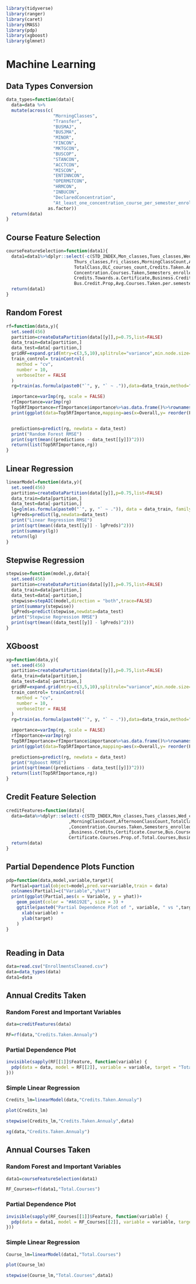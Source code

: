 ```r
library(tidyverse)
library(ranger)
library(caret)
library(MASS)
library(pdp)
library(xgboost)
library(glmnet)
```
# Machine Learning

## Data Types Conversion
```r
data_types=function(data){
  data=data %>%
  mutate(across(c(
                  "MorningClasses", 
                  "Transfer", 
                  "BUSMAJ", 
                  "BUSJMA", 
                  "MINOR", 
                  "FINCON", 
                  "MKTGCON", 
                  "BUSCOP", 
                  "STANCON", 
                  "ACCTCON", 
                  "MISCON", 
                  "ENTINNCON", 
                  "OPERMGTCON", 
                  "HRMCON", 
                  "INBUCON", 
                  "DeclaredConcentration", 
                  "At_least_one_concentration_course_per_semester_enrolled"), 
                as.factor))
  return(data)
}
```


## Course Feature Selection
```r
courseFeatureSelection=function(data1){
  data1=data1%>%dplyr::select(-c(STD_INDEX,Mon_classes,Tues_classes,Wed_classes,
                          Thurs_classes,Fri_classes,MorningClassCount,AfternoonClassCount,HON,
                          TotalClass,OLC_courses_count,Credits.Taken.Annualy,Concentration.Credits,
                          Concentration.Courses.Taken,Semesters_enrolled,Concentration.Credits.Prop.of.Total.Credits,
                          Credits.Towards.a.Certificate,Business.Credits,Certificate.Course,Bus.Course,Certificate.Credits.Prop,
                          Bus.Credit.Prop,Avg.Courses.Taken.per.semester,OLC_courses_prop,LAWPHILCON,ECONDACON,APPCON,Elective_Credits))
  return(data1)
}
```

## Random Forest 

```r
rf=function(data,y){
  set.seed(456)
  partition=createDataPartition(data[[y]],p=0.75,list=FALSE)
  data_train=data[partition,]
  data_test=data[-partition,]
  gridRF=expand.grid(mtry=c(3,5,10),splitrule="variance",min.node.size=c(1,3,5,10))
  train_control= trainControl(
    method = "cv",  
    number = 10, 
    verboseIter = FALSE
  )
  rg=train(as.formula(paste0("`", y, "` ~ .")),data=data_train,method="ranger",importance = "permutation",num.trees=1000,trControl = train_control,tuneGrid=gridRF)

  importance=varImp(rg, scale = FALSE)
  rfImportance=varImp(rg)
  Top5RfImportance=rfImportance$importance%>%as.data.frame()%>%rownames_to_column("Feature") %>% arrange(desc(Overall))%>%head(5)
  print(ggplot(data=Top5RfImportance,mapping=aes(x=Overall,y= reorder(Feature, Overall)))+geom_bar(stat="identity",fill="#A6192E")+xlab("Importance")+ylab("Variables")+ggtitle("Most Important Variables from the Random Forest Model"))


  predictions=predict(rg, newdata = data_test)
  print("Random Forest RMSE")
  print(sqrt(mean((predictions - data_test[[y]])^2)))
  return(list(Top5RfImportance,rg))
}

```

## Linear Regression

```r
linearModel=function(data,y){
  set.seed(456)
  partition=createDataPartition(data[[y]],p=0.75,list=FALSE)
  data_train=data[partition,]
  data_test=data[-partition,]
  lg=glm(as.formula(paste0("`", y, "` ~ .")), data = data_train, family = gaussian(link = "identity"))
  lgPreds=predict(lg,newdata=data_test)
  print("Linear Regression RMSE")
  print(sqrt(mean((data_test[[y]] - lgPreds)^2)))
  print(summary(lg))
  return(lg)
}
```

## Stepwise Regression
```r
stepwise=function(model,y,data){
  set.seed(456)
  partition=createDataPartition(data[[y]],p=0.75,list=FALSE)
  data_train=data[partition,]
  data_test=data[-partition,]
  stepwise=stepAIC(model,direction = "both",trace=FALSE)
  print(summary(stepwise))
  lgPreds=predict(stepwise,newdata=data_test)
  print("Stepwise Regression RMSE")
  print(sqrt(mean((data_test[[y]] - lgPreds)^2)))
}
```


## XGboost
```r
xg=function(data,y){
  set.seed(456)
  partition=createDataPartition(data[[y]],p=0.75,list=FALSE)
  data_train=data[partition,]
  data_test=data[-partition,]
  gridRF=expand.grid(mtry=c(3,5,10),splitrule="variance",min.node.size=c(1,3,5,10))
  train_control= trainControl(
    method = "cv",  
    number = 10, 
    verboseIter = FALSE
  )
  rg=train(as.formula(paste0("`", y, "` ~ .")),data=data_train,method="ranger",importance = "permutation",num.trees=1000,trControl = train_control,tuneGrid=gridRF)

  importance=varImp(rg, scale = FALSE)
  rfImportance=varImp(rg)
  Top5RfImportance=rfImportance$importance%>%as.data.frame()%>%rownames_to_column("Feature") %>% arrange(desc(Overall))%>%head(5)
  print(ggplot(data=Top5RfImportance,mapping=aes(x=Overall,y= reorder(Feature, Overall)))+geom_bar(stat="identity",fill="#A6192E")+xlab("Importance")+ylab("Variables")+ggtitle("Most Important Variables from the Xgboost Model")) 

  predictions=predict(rg, newdata = data_test)
  print("Xgboost RMSE")
  print(sqrt(mean((predictions - data_test[[y]])^2)))
  return(list(Top5RfImportance,rg))
}
```

## Credit Feature Selection
```r
creditFeatures=function(data){
  data=data%>%dplyr::select(-c(STD_INDEX,Mon_classes,Tues_classes,Wed_classes,Thurs_classes,Fri_classes
                        ,MorningClassCount,AfternoonClassCount,TotalClass,OLC_courses_count,Total.Courses
                        ,Concentration.Courses.Taken,Semesters_enrolled,LAWPHILCON,ECONDACON,APPCON,Credits.Towards.a.Certificate
                        ,Business.Credits,Certificate.Course,Bus.Course,Concentration.Courses.Prop.of.Total.Courses,Concentration.Credits,
                        Certificate.Courses.Prop.of.Total.Courses,Business.Course.Prop.of.Total.Courses,Avg.Courses.Taken.per.semester,HON,Elective_Credits))
  return(data)
}
```

## Partial Dependence Plots Function

```r
pdp=function(data,model,variable,target){
  Partial=partial(object=model,pred.var=variable,train = data)
  colnames(Partial)=c("Variable","yhat")
  print(ggplot(Partial,aes(x = Variable, y = yhat))+
    geom_point(color = "#A6192E", size = 3) +
    ggtitle(paste0("Partial Dependence Plot of ", variable, " vs ",target))+
      xlab(variable) +
      ylab(target)
    )
}
  
```

## Reading in Data
```r
data=read.csv("EnrollmentsCleaned.csv")
data=data_types(data)
data1=data
```

## Annual Credits Taken 

### Random Forest and Important Variables


```r
data=creditFeatures(data)
```

```r
RF=rf(data,"Credits.Taken.Annualy")
```

### Partial Dependence Plot
```r
invisible(sapply(RF[[1]]$Feature, function(variable) {
  pdp(data = data, model = RF[[2]], variable = variable, target = "Total Credits Annualy")
}))
```

### Simple Linear Regression
```r
Credits_lm=linearModel(data,"Credits.Taken.Annualy")
```

```r
plot(Credits_lm)
```
```r
stepwise(Credits_lm,"Credits.Taken.Annualy",data)
```


```r
xg(data,"Credits.Taken.Annualy")
```




## Annual Courses Taken

### Random Forest and Important Variables
```r
data1=courseFeatureSelection(data1)
```

```r
RF_Courses=rf(data1,"Total.Courses")
```
### Partial Dependence Plot

```r
invisible(sapply(RF_Courses[[1]]$Feature, function(variable) {
  pdp(data = data1, model = RF_Courses[[2]], variable = variable, target = "Total.Courses")
}))
```
### Simple Linear Regression
```r
Course_lm=linearModel(data1,"Total.Courses")
```

```r
plot(Course_lm)
```
```r
stepwise(Course_lm,"Total.Courses",data1)
```



